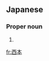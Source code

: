 ==Japanese==
{{ja-kanjitab|にし|もと}}

===Proper noun===
{{ja-pos|proper|にしもと}}

# {{surname|lang=ja|sort=にしもと}}

[[fr:西本]]